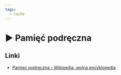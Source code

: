 ```yaml
---
tags:
  - Cache
---
```



# ▶️ Pamięć podręczna

<YouTubePlayer videoId="pecdB6sZpv4" />

## Linki

- [Pamięć podręczna – Wikipedia, wolna encyklopedia](https://pl.wikipedia.org/wiki/Pami%C4%99%C4%87_podr%C4%99czna)
